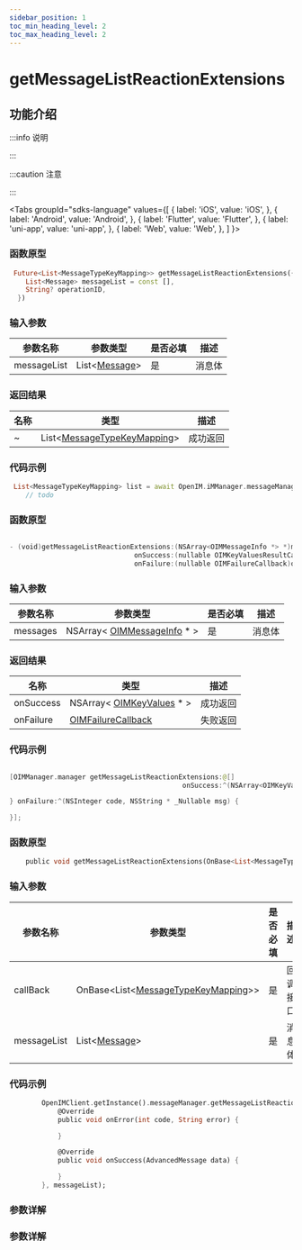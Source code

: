 ```yaml
---
sidebar_position: 1
toc_min_heading_level: 2
toc_max_heading_level: 2
---
```


# getMessageListReactionExtensions

## 功能介绍

:::info 说明

:::

:::caution 注意

:::

<Tabs
groupId="sdks-language"
values={[
{ label: 'iOS', value: 'iOS', },
{ label: 'Android', value: 'Android', },
{ label: 'Flutter', value: 'Flutter', },
{ label: 'uni-app', value: 'uni-app', },
{ label: 'Web', value: 'Web', },
]
}>

<TabItem value="Flutter">

### 函数原型

```dart showLineNumbers
 Future<List<MessageTypeKeyMapping>> getMessageListReactionExtensions({
    List<Message> messageList = const [],
    String? operationID,
  })
```

### 输入参数

| 参数名称    | 参数类型                                                 | 是否必填 | 描述   |
| ----------- | -------------------------------------------------------- | -------- | ------ |
| messageList | List<[Message](docs/sdks/Class/Message/MessageInfo.mdx)> | 是       | 消息体 |

### 返回结果

| 名称 | 类型                                                                 | 描述     |
| ---- | -------------------------------------------------------------------- | -------- |
| ~    | List<[MessageTypeKeyMapping](docs/sdks/Class/Message/KeyValues.mdx)> | 成功返回 |

### 代码示例

```dart showLineNumbers
 List<MessageTypeKeyMapping> list = await OpenIM.iMManager.messageManager.getMessageListReactionExtensions();
    // todo
```

</TabItem>

<TabItem value="iOS">

### 函数原型

```swift showLineNumbers

- (void)getMessageListReactionExtensions:(NSArray<OIMMessageInfo *> *)messages
                               onSuccess:(nullable OIMKeyValuesResultCallback)onSuccess
                               onFailure:(nullable OIMFailureCallback)onFailure;

```

### 输入参数

| 参数名称 | 参数类型                                                                | 是否必填 | 描述   |
| -------- | ----------------------------------------------------------------------- | -------- | ------ |
| messages | NSArray< [OIMMessageInfo](docs/sdks/Class/Message/MessageInfo.mdx) \* > | 是       | 消息体 |

### 返回结果

| 名称      | 类型                                                                | 描述     |
| --------- | ------------------------------------------------------------------- | -------- |
| onSuccess | NSArray< [OIMKeyValues](docs/sdks/Class/Message/KeyValues.mdx) \* > | 成功返回 |
| onFailure | [OIMFailureCallback](docs/sdks/Callback/onError.mdx)                | 失败返回 |

### 代码示例

```swift showLineNumbers

[OIMManager.manager getMessageListReactionExtensions:@[]
                                           onSuccess:^(NSArray<OIMKeyValues *> * _Nullable result) {

} onFailure:^(NSInteger code, NSString * _Nullable msg) {

}];

```

</TabItem>

<TabItem value="Android">

### 函数原型

```dart showLineNumbers
    public void getMessageListReactionExtensions(OnBase<List<MessageTypeKeyMapping>> base, List<Message> messageList)
```

### 输入参数

| 参数名称 | 参数类型                                                                | 是否必填 | 描述   |
| -------- | ----------------------------------------------------------------------- | -------- | ------ |
| callBack | OnBase<List<[MessageTypeKeyMapping](docs/sdks/Class/Message/KeyValues.mdx)>>  | 是       | 回调接口 |
| messageList | List<[Message](docs/sdks/Class/Message/MessageInfo.mdx)> | 是       | 消息体 |


### 代码示例

```dart showLineNumbers
        OpenIMClient.getInstance().messageManager.getMessageListReactionExtensions(new OnBase<AdvancedMessage>() {
            @Override
            public void onError(int code, String error) {

            }

            @Override
            public void onSuccess(AdvancedMessage data) {

            }
        }, messageList);
```

</TabItem>

<TabItem value="Web">

### 参数详解

</TabItem>

<TabItem value="uni-app">

### 参数详解

</TabItem>

</Tabs>
